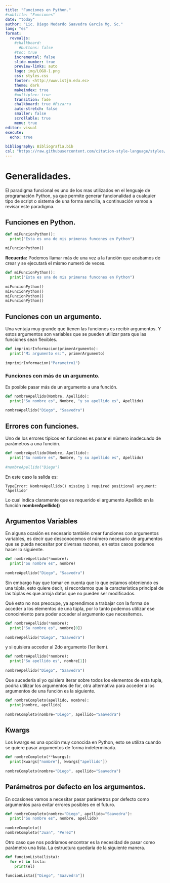 ```yaml
---
title: "Funciones en Python."
#subtitle: "Funciones"
date: "today"
author: "Lic. Diego Medardo Saavedra García Mg. Sc."
lang: "es"
format:
  revealjs:
    #chalkboard: 
      #buttons: false
    #toc: true
    incremental: false
    slide-number: true
    preview-links: auto
    logo: img/LOGO-1.png
    css: styles.css
    footer: <http://www.istjm.edu.ec>
    theme: dark
    makeindex: true
    #multiplex: true
    transition: fade
    chalkboard: true #Pizarra
    auto-stretch: false
    smaller: false
    scrollable: true
    menu: true
editor: visual
execute: 
  echo: true
    
bibliography: Bibliografia.bib
csl: "https://raw.githubusercontent.com/citation-style-language/styles/master/apa.csl"
---
```


# Generalidades.

El paradigma funcional es uno de los mas utilizados en el lenguaje de programación Python, ya que permite generar funcionalidad a cualquier tipo de script o sistema de una forma sencilla, a continuación vamos a revisar este paradigma.

## Funciones en Python.

```python
def miFuncionPython():
  print("Esta es una de mis primeras funcones en Python")
  
miFuncionPython()
```

**Recuerda:** Podemos llamar más de una vez a la función que acabamos de crear y se ejecutará el mismo numeró de veces.

```python
def miFuncionPython():
  print("Esta es una de mis primeras funcones en Python")
  
miFuncionPython()
miFuncionPython()
miFuncionPython()
miFuncionPython()

```

## Funciones con un argumento.

Una ventaja muy grande que tienen las funciones es recibir argumentos. Y estos argumentos son variables que se pueden utilizar para que las funciones sean flexibles.

```python
def imprimirInformacion(primerArgumento):
  print("Mi argumento es:", primerArgumento)
  
imprimirInformacion("Parametro1")
```

### Funciones con más de un argumento.

Es posible pasar más de un argumento a una función.

```python
def nombreApellido(Nombre, Apellido):
  print("Su nombre es", Nombre, "y su apellido es", Apellido)
  
nombreApellido("Diego", "Saavedra")
```

## Errores con funciones.

Uno de los errores típicos en funciones es pasar el número inadecuado de parámetros a una función.

```python
def nombreApellido(Nombre, Apellido):
  print("Su nombre es", Nombre, "y su apellido es", Apellido)
  
#nombreApellido("Diego")
```

En este caso la salida es:

    TypeError: NombreApellido() missing 1 required positional argument: 'Apellido'

Lo cual indica claramente que es requerido el argumento Apellido en la función **nombreApellido()**

## Argumentos Variables

En alguna ocasión es necesario también crear funciones con argumentos variables, es decir que desconocemos el número necesario de argumentos que se pueda necesitar por diversas razones, en estos casos podemos hacer lo siguiente.

```python
def nombreApellido(*nombre):
  print("Su nombre es", nombre)
  
nombreApellido("Diego", "Saavedra")
```

Sin embargo hay que tomar en cuenta que lo que estamos obteniendo es una túpla, esto quiere decir, si recordamos que la característica principal de las túplas es que arroja datos que no pueden ser modificados.

Qué esto no nos preocupe, ya aprendimos a trabajar con la forma de acceder a los elementos de una túpla, por lo tanto podemos utilizar ese conocimiento para poder acceder al argumento que necesitemos.

```python
def nombreApellido(*nombre):
  print("Su nombre es", nombre[0])
  
nombreApellido("Diego", "Saavedra")
```

y si quisiera acceder al 2do argumento (1er ítem).

```python
def nombreApellido(*nombre):
  print("Su apellido es", nombre[1])
  
nombreApellido("Diego", "Saavedra")
```

Que sucedería si yo quisiera iterar sobre todos los elementos de esta tupla, podría utilizar los argumentos de for, otra alternativa para acceder a los argumentos de una función es la siguiente.

```python
def nombreCompleto(apellido, nombre):
  print(nombre, apellido)
  
nombreCompleto(nombre="Diego", apellido="Saavedra")
```

## Kwargs

Los kwargs es una opción muy conocida en Python, esto se utiliza cuando se quiere pasar argumentos de forma indeterminada.

```python
def nombreCompleto(**kwargs):
  print(kwargs["nombre"], kwargs["apellido"])
  
nombreCompleto(nombre="Diego", apellido="Saavedra")
```

## Parámetros por defecto en los argumentos.

En ocasiones vamos a necesitar pasar parámetros por defecto como argumentos para evitar errores posibles en el futuro.

```python
def nombreCompleto(nombre="Diego", apellido="Saavedra"):
  print("Su nombre es", nombre, apellido)
  
nombreCompleto()
nombreCompleto("Juan", "Perez")
```

Otro caso que nos podríamos encontrar es la necesidad de pasar como parámetro una lista. La estructura quedaría de la siguiente manera.

```python
def funcionLista(lista):
  for el in lista:
    print(el)
    
funcionLista(["Diego", "Saavedra"])
```
